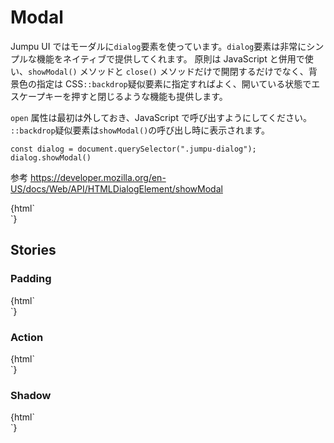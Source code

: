 
<Meta title="Modals/Modal" />

# Modal

Jumpu UI ではモーダルに`dialog`要素を使っています。`dialog`要素は非常にシンプルな機能をネイティブで提供してくれます。
原則は JavaScript と併用で使い、`showModal()` メソッドと `close()` メソッドだけで開閉するだけでなく、背景色の指定は CSS`::backdrop`疑似要素に指定すればよく、開いている状態でエスケープキーを押すと閉じるような機能も提供します。

`open` 属性は最初は外しておき、JavaScript で呼び出すようにしてください。
`::backdrop`疑似要素は`showModal()`の呼び出し時に表示されます。

```
const dialog = document.querySelector(".jumpu-dialog");
dialog.showModal()

```

参考 https://developer.mozilla.org/en-US/docs/Web/API/HTMLDialogElement/showModal

<Canvas>
  <Story name="Default">
    {html`
      <div class="py-48 bg-gray-300">
        <dialog open class="jumpu-modal">
          <p class="text-lg">Jumpu UI のモーダル</p>
          <div class="mt-8">
            Jumpu UI はCSSスタイルを最小限に定義した UI フレームワークです。
            <br />
            そのため、ブランドイメージなどを大切にしたいデザイナーの意図を柔軟に反映させやすい設計となっています。
          </div>
          <button role="button" class="jumpu-icon-button"></button>
        </dialog>
      </div>
    `}
  </Story>
</Canvas>

## Stories

### Padding

<Canvas>
  <Story name="Padding">
    {html`
      <div class="py-48 bg-gray-300">
        <dialog open class="jumpu-modal px-10 py-8">
          <p class="text-lg">Jumpu UI のモーダル</p>
          <div class="mt-8">
            Jumpu UI はCSSスタイルを最小限に定義した UI フレームワークです。
            <br />
            そのため、ブランドイメージなどを大切にしたいデザイナーの意図を柔軟に反映させやすい設計となっています。
          </div>
          <button role="button" class="jumpu-icon-button"></button>
        </dialog>
      </div>
    `}
  </Story>
</Canvas>

### Action

<Canvas>
  <Story name="Action">
    {html`
      <div class="py-48 bg-gray-300">
        <dialog open class="jumpu-modal px-10 py-8">
          <p class="text-lg">Jumpu UI のモーダル</p>
          <div class="mt-8">
            Jumpu UI はCSSスタイルを最小限に定義した UI フレームワークです。
            <br />
            そのため、ブランドイメージなどを大切にしたいデザイナーの意図を柔軟に反映させやすい設計となっています。
          </div>
          <button role="button" class="jumpu-icon-button"></button>
          <div class="flex items-center gap-x-4 mt-6">
            <button class="jumpu-button">カートに入れる</button>
            <button class="jumpu-outlined-button">キャンセル</button>
          </div>
        </dialog>
      </div>
    `}
  </Story>
</Canvas>

### Shadow

<Canvas>
  <Story name="Shadow">
    {html`
      <div class="py-48 bg-gray-300">
        <dialog open class="jumpu-modal px-10 py-8 shadow-xl">
          <p class="text-lg">Jumpu UI のモーダル</p>
          <div class="mt-8">
            Jumpu UI はCSSスタイルを最小限に定義した UI フレームワークです。
            <br />
            そのため、ブランドイメージなどを大切にしたいデザイナーの意図を柔軟に反映させやすい設計となっています。
          </div>
          <button role="button" class="jumpu-icon-button"></button>
        </dialog>
      </div>
    `}
  </Story>
</Canvas>
